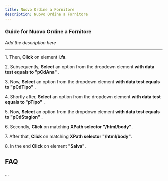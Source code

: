 ```yaml
---
title: Nuovo Ordine a Fornitore
description: Nuovo Ordine a Fornitore
---
```


### Guide for Nuovo Ordine a Fornitore

*Add the description here*

___

1\. Then, **Click** on element **i.fa**.  
  
2\. Subsequently, **Select** an option from the dropdown element **with data test equals to "pCdAna"** .  
  
3\. Now, **Select** an option from the dropdown element **with data test equals to "pCdTipo"** .  
  
4\. Shortly after, **Select** an option from the dropdown element **with data test equals to "pTipo"** .  
  
5\. Now, **Select** an option from the dropdown element **with data test equals to "pCdStagion"** .  
  
6\. Secondly, **Click** on matching **XPath selector "/html/body"**.  
  
7\. After that, **Click** on matching **XPath selector "/html/body"**.  
  
8\. In the end **Click** on element **"Salva"**.  

FAQ
---

...
